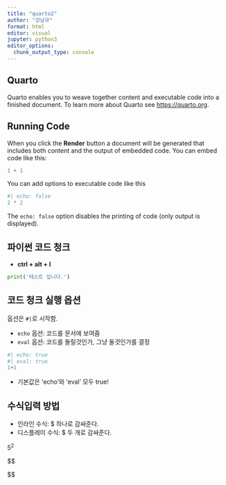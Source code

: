 ```yaml
---
title: "quarto2"
author: "강남규"
format: html
editor: visual
jupyter: python3
editor_options: 
  chunk_output_type: console
---
```


## Quarto

Quarto enables you to weave together content and executable code into a finished document. To learn more about Quarto see <https://quarto.org>.

## Running Code

When you click the **Render** button a document will be generated that includes both content and the output of embedded code. You can embed code like this:

```python
1 + 1
```

You can add options to executable code like this

```python
#| echo: false
2 * 2
```

The `echo: false` option disables the printing of code (only output is displayed).

## 파이썬 코드 청크

* **ctrl + alt + I**

```python
print('테스트 입니다.')
```

## 코드 청크 실행 옵션

옵션은 `#|`로 시작함.

* `echo` 옵션: 코드를 문서에 보여줌
* `eval` 옵션: 코드를 돌릴것인가, 그냥 둘것인가를 결정

```python
#| echo: true
#| eval: true
1+1
```

* 기본값은 'echo'와 'eval' 모두 true!


## 수식입력 방법

* 인라인 수식: $ 하나로 감싸준다.
* 디스플레이 수식: $ 두 개로 감싸준다.

$5^2$

$$

$$
